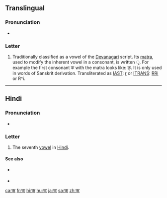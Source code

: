 {{character info/new}}
==Translingual==

===Pronunciation===
* {{IPA|/ɻ̩/|/r/|lang=mul}}
<!--Hmm, I can't find the sources, but it's also pronounced just as ri though I'm not sure that's the right IPA-->

===Letter===
{{mul-Deva|ṛ}}

# Traditionally classified as a vowel of the [[Devanagari]] script. Its [[matra]], used to modify the inherent vowel in a consonant, is written &#x0943;. For example the first consonant क with the matra looks like: कृ. It is only used in words of Sanskrit derivation. Transliterated as [[w:IAST|IAST]]: [[ṛ]] or [[w:ITRANS|ITRANS]]: [[RRi]] or R^i.

----

==Hindi==

===Pronunciation===
* {{IPA|/ɾɪ/|lang=hi}}

===Letter===
{{head|hi|letter}}

# The seventh [[vowel]] in [[Hindi]].

====See also====
* {{sense|matra}} {{l|hi|ृ|tr=ŕ}}
* {{list:Devanagari script letters/hi}}

[[ca:ऋ]]
[[fr:ऋ]]
[[hi:ऋ]]
[[hu:ऋ]]
[[ja:ऋ]]
[[sa:ऋ]]
[[zh:ऋ]]